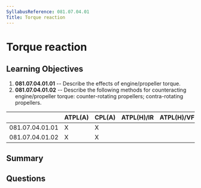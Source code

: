 ```yaml
---
SyllabusReference: 081.07.04.01
Title: Torque reaction
---
```


# Torque reaction

## Learning Objectives

1.  **081.07.04.01.01** -- Describe the effects of engine/propeller torque.
2.  **081.07.04.01.02** -- Describe the following methods for counteracting
    engine/propeller torque: counter-rotating propellers; contra-rotating
    propellers.

|                 | ATPL(A) | CPL(A) | ATPL(H)/IR | ATPL(H)/VFR | CPL(H) | IR | CBIR(A) |
| --------------- | ------- | ------ | ---------- | ----------- | ------ | -- | ------- |
| 081.07.04.01.01 | X       | X      |            |             |        |    |         |
| 081.07.04.01.02 | X       | X      |            |             |        |    |         |

## Summary

## Questions
